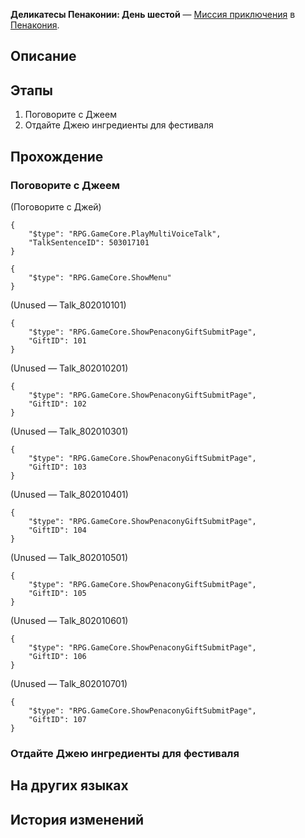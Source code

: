 {{Дополнить|Диалоги.}}
{{Миссия Инфобокс
|id              = 8020106
|Название        = 
|Изображение     = Миссия Освоения Деликатесы Пенаконии День шестой.png
|Тип             = Миссия приключения
|События         = 
|Глава           = 
|Условия         = Завершена [[Миссия приключения]] ''[[Деликатесы Пенаконии: День пятый]]''
|Персонажи       = Джей; Первопроходец
|СтартЛокация    = Золотой миг
|Мир             = Пенакония
|Локации         = Золотой миг
|Предыдущая      = Деликатесы Пенаконии: День пятый
|Следующая       = Деликатесы Пенаконии: День седьмой
|Награды         = Кредиты*1 000
}}
'''Деликатесы Пенаконии: День шестой''' — [[Миссия приключения]] в [[Пенакония]].

==Описание==
{{Описание|<!--официальное описание из Перекрёстка судеб-->}}

==Этапы==
# Поговорите с Джеем
# Отдайте Джею ингредиенты для фестиваля

==Прохождение==
{{Дополнить}}


===Поговорите с Джеем===
{{Описание миссии|локация=Золотой миг|Фестиваль деликатесов в самом разгаре! Спросите Джея, какие ингредиенты нужны на сегодня.}}
{{Диалог Начало}}


;(Поговорите с Джей)
<pre>{
	"$type": "RPG.GameCore.PlayMultiVoiceTalk",
	"TalkSentenceID": 503017101
}</pre>
<pre>{
	"$type": "RPG.GameCore.ShowMenu"
}</pre>
:<!--0.5-second delay-->
;(Unused &mdash; Talk_802010101)
<pre>{
	"$type": "RPG.GameCore.ShowPenaconyGiftSubmitPage",
	"GiftID": 101
}</pre>

;(Unused &mdash; Talk_802010201)
<pre>{
	"$type": "RPG.GameCore.ShowPenaconyGiftSubmitPage",
	"GiftID": 102
}</pre>

;(Unused &mdash; Talk_802010301)
<pre>{
	"$type": "RPG.GameCore.ShowPenaconyGiftSubmitPage",
	"GiftID": 103
}</pre>

;(Unused &mdash; Talk_802010401)
<pre>{
	"$type": "RPG.GameCore.ShowPenaconyGiftSubmitPage",
	"GiftID": 104
}</pre>

;(Unused &mdash; Talk_802010501)
<pre>{
	"$type": "RPG.GameCore.ShowPenaconyGiftSubmitPage",
	"GiftID": 105
}</pre>

;(Unused &mdash; Talk_802010601)
<pre>{
	"$type": "RPG.GameCore.ShowPenaconyGiftSubmitPage",
	"GiftID": 106
}</pre>

;(Unused &mdash; Talk_802010701)
<pre>{
	"$type": "RPG.GameCore.ShowPenaconyGiftSubmitPage",
	"GiftID": 107
}</pre>
{{Диалог Конец}}

===Отдайте Джею ингредиенты для фестиваля===
{{Описание миссии|локация=Золотой миг|Джей перечислил все ингредиенты, которые необходимы для сегодняшнего праздничного меню. Соберите все необходимое и сразу же несите ему!}}
{{Диалог Начало}}
{{Диалог Конец}}

==На других языках==
{{На других языках
|en   = Food Fest Day Six
|zhs  = 美食庆典•第六日
|zht  = 美食慶典•第六日
|ja   = グルメフェス・6日目
|ko   = 미식 축제•6일차
|es   = Festival gastronómico: día 6
|fr   = Grand festin&nbsp;: Jour 6
|ru   = Деликатесы Пенаконии: День шестой
|th   = งานเทศกาลอาหาร วันที่ 6
|vi   = Lễ Hội Ẩm Thực - Ngày 6
|de   = Feinschmeckerfest: Tag 6
|id   = Festival Kuliner: Hari Ke-6
|pt   = Festival Gastronômico Dia Seis
}}

==История изменений==
{{История изменений|2.7}}
